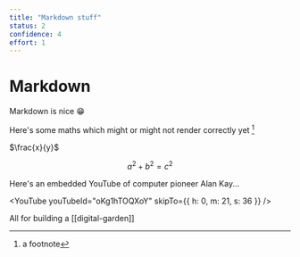 ```yaml
---
title: "Markdown stuff"
status: 2
confidence: 4
effort: 1
---
```


# Markdown

<Meta />

Markdown is nice 😁

Here's some maths which might or might not render correctly yet [^1]

$\frac{x}{y}$

$$
a^2 + b^2 = c^2
$$


Here's an embedded YouTube of computer pioneer Alan Kay...

<YouTube youTubeId="oKg1hTOQXoY" skipTo={{
  h: 0,
  m: 21,
  s: 36
}}  />


All for building a   [[digital-garden]]

 [^1]: a footnote